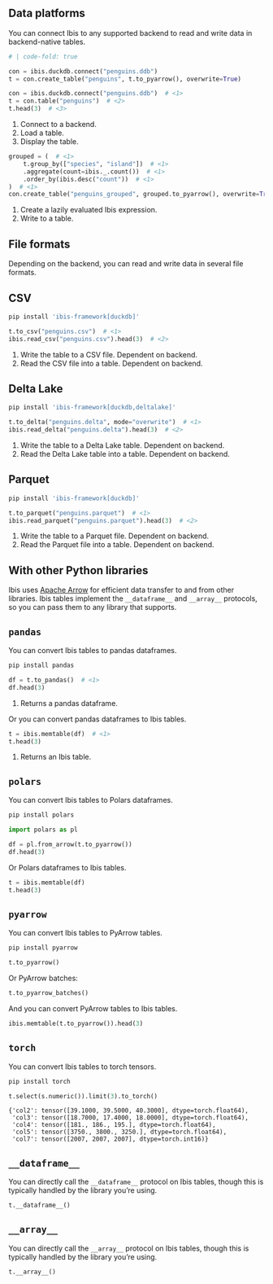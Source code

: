 ## Data platforms

You can connect Ibis to any supported backend to read and write data in backend-native tables.

```python
# | code-fold: true

con = ibis.duckdb.connect("penguins.ddb")
t = con.create_table("penguins", t.to_pyarrow(), overwrite=True)
```

```python
con = ibis.duckdb.connect("penguins.ddb")  # <1>
t = con.table("penguins")  # <2>
t.head(3)  # <3>
```

1. Connect to a backend.
2. Load a table.
3. Display the table.

```python
grouped = (  # <1>
    t.group_by(["species", "island"])  # <1>
    .aggregate(count=ibis._.count())  # <1>
    .order_by(ibis.desc("count"))  # <1>
)  # <1>
con.create_table("penguins_grouped", grouped.to_pyarrow(), overwrite=True)  # <2>
```

1. Create a lazily evaluated Ibis expression.
2. Write to a table.

## File formats

Depending on the backend, you can read and write data in several file formats.

::: {.panel-tabset}

## CSV

```.bash
pip install 'ibis-framework[duckdb]'
```

```python
t.to_csv("penguins.csv")  # <1>
ibis.read_csv("penguins.csv").head(3)  # <2>
```
1. Write the table to a CSV file. Dependent on backend.
2. Read the CSV file into a table. Dependent on backend.

## Delta Lake

```.bash
pip install 'ibis-framework[duckdb,deltalake]'
```

```python
t.to_delta("penguins.delta", mode="overwrite")  # <1>
ibis.read_delta("penguins.delta").head(3)  # <2>
```

1. Write the table to a Delta Lake table. Dependent on backend.
2. Read the Delta Lake table into a table. Dependent on backend.

## Parquet

```.bash
pip install 'ibis-framework[duckdb]'
```

```python
t.to_parquet("penguins.parquet")  # <1>
ibis.read_parquet("penguins.parquet").head(3)  # <2>
```

1. Write the table to a Parquet file. Dependent on backend.
2. Read the Parquet file into a table. Dependent on backend.

:::

## With other Python libraries

Ibis uses [Apache Arrow](https://arrow.apache.org/) for efficient data transfer to and from other libraries. Ibis tables implement the `__dataframe__` and `__array__` protocols, so you can pass them to any library that supports.

::: {.panel-tabset}

## `pandas`

You can convert Ibis tables to pandas dataframes.

```bash
pip install pandas
```

```python
df = t.to_pandas()  # <1>
df.head(3)
```

1. Returns a pandas dataframe.

Or you can convert pandas dataframes to Ibis tables.

```python
t = ibis.memtable(df)  # <1>
t.head(3)
```

1. Returns an Ibis table.

## `polars`

You can convert Ibis tables to Polars dataframes.

```bash
pip install polars
```

```python
import polars as pl

df = pl.from_arrow(t.to_pyarrow())
df.head(3)
```

Or Polars dataframes to Ibis tables.

```python
t = ibis.memtable(df)
t.head(3)
```

## `pyarrow`

You can convert Ibis tables to PyArrow tables.

```bash
pip install pyarrow
```

```python
t.to_pyarrow()
```

Or PyArrow batches:

```python
t.to_pyarrow_batches()
```

And you can convert PyArrow tables to Ibis tables.

```python
ibis.memtable(t.to_pyarrow()).head(3)
```

## `torch`

You can convert Ibis tables to torch tensors.

```bash
pip install torch
```

```python
t.select(s.numeric()).limit(3).to_torch()
```

```
{'col2': tensor([39.1000, 39.5000, 40.3000], dtype=torch.float64),
 'col3': tensor([18.7000, 17.4000, 18.0000], dtype=torch.float64),
 'col4': tensor([181., 186., 195.], dtype=torch.float64),
 'col5': tensor([3750., 3800., 3250.], dtype=torch.float64),
 'col7': tensor([2007, 2007, 2007], dtype=torch.int16)}
```

## `__dataframe__`

You can directly call the `__dataframe__` protocol on Ibis tables, though this is typically handled by the library you're using.

```python
t.__dataframe__()
```

## `__array__`

You can directly call the `__array__` protocol on Ibis tables, though this is typically handled by the library you're using.

```python
t.__array__()
```

:::
